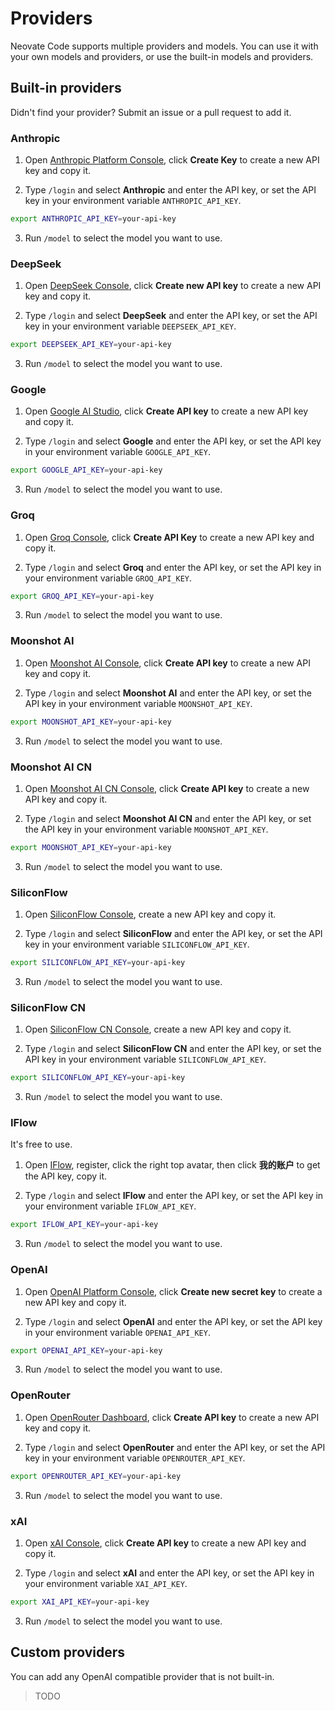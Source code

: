 
# Providers

Neovate Code supports multiple providers and models. You can use it with your own models and providers, or use the built-in models and providers.

## Built-in providers

<Callout type="info">
  Didn't find your provider? Submit an issue or a pull request to add it.
</Callout>

### Anthropic

1. Open [Anthropic Platform Console](https://console.anthropic.com/settings/keys), click **Create Key** to create a new API key and copy it.

2. Type `/login` and select **Anthropic** and enter the API key, or set the API key in your environment variable `ANTHROPIC_API_KEY`.

```bash
export ANTHROPIC_API_KEY=your-api-key  
```

3. Run `/model` to select the model you want to use.

### DeepSeek

1. Open [DeepSeek Console](https://platform.deepseek.com/), click **Create new API key** to create a new API key and copy it.

2. Type `/login` and select **DeepSeek** and enter the API key, or set the API key in your environment variable `DEEPSEEK_API_KEY`.

```bash
export DEEPSEEK_API_KEY=your-api-key  
```

3. Run `/model` to select the model you want to use.

### Google

1. Open [Google AI Studio](https://aistudio.google.com/apikey), click **Create API key** to create a new API key and copy it.

2. Type `/login` and select **Google** and enter the API key, or set the API key in your environment variable `GOOGLE_API_KEY`.
```bash
export GOOGLE_API_KEY=your-api-key  
```

3. Run `/model` to select the model you want to use.

### Groq

1. Open [Groq Console](https://console.groq.com/), click **Create API Key** to create a new API key and copy it.

2. Type `/login` and select **Groq** and enter the API key, or set the API key in your environment variable `GROQ_API_KEY`.
```bash
export GROQ_API_KEY=your-api-key  
```

3. Run `/model` to select the model you want to use.

### Moonshot AI

1. Open [Moonshot AI Console](https://platform.moonshot.ai/console), click **Create API key** to create a new API key and copy it.

2. Type `/login` and select **Moonshot AI** and enter the API key, or set the API key in your environment variable `MOONSHOT_API_KEY`.

```bash
export MOONSHOT_API_KEY=your-api-key  
```

3. Run `/model` to select the model you want to use.

### Moonshot AI CN

1. Open [Moonshot AI CN Console](https://platform.moonshot.cn/console), click **Create API key** to create a new API key and copy it.

2. Type `/login` and select **Moonshot AI CN** and enter the API key, or set the API key in your environment variable `MOONSHOT_API_KEY`.

```bash
export MOONSHOT_API_KEY=your-api-key  
```

3. Run `/model` to select the model you want to use.

### SiliconFlow

1. Open [SiliconFlow Console](https://www.siliconflow.com/), create a new API key and copy it.

2. Type `/login` and select **SiliconFlow** and enter the API key, or set the API key in your environment variable `SILICONFLOW_API_KEY`.

```bash
export SILICONFLOW_API_KEY=your-api-key  
```

3. Run `/model` to select the model you want to use.

### SiliconFlow CN

1. Open [SiliconFlow CN Console](https://siliconflow.cn/), create a new API key and copy it.

2. Type `/login` and select **SiliconFlow CN** and enter the API key, or set the API key in your environment variable `SILICONFLOW_API_KEY`.

```bash
export SILICONFLOW_API_KEY=your-api-key  
```

3. Run `/model` to select the model you want to use.

### IFlow

<Callout>
  It's free to use.
</Callout>

1. Open [IFlow](https://iflow.cn/), register, click the right top avatar, then click **我的账户** to get the API key, copy it.

2. Type `/login` and select **IFlow** and enter the API key, or set the API key in your environment variable `IFLOW_API_KEY`.

```bash
export IFLOW_API_KEY=your-api-key  
```

3. Run `/model` to select the model you want to use.

### OpenAI

1. Open [OpenAI Platform Console](https://platform.openai.com/api-keys), click **Create new secret key** to create a new API key and copy it.

2. Type `/login` and select **OpenAI** and enter the API key, or set the API key in your environment variable `OPENAI_API_KEY`.

```bash
export OPENAI_API_KEY=your-api-key  
```

3. Run `/model` to select the model you want to use.

### OpenRouter

1. Open [OpenRouter Dashboard](https://openrouter.ai/settings/keys), click **Create API key** to create a new API key and copy it.

2. Type `/login` and select **OpenRouter** and enter the API key, or set the API key in your environment variable `OPENROUTER_API_KEY`.

```bash
export OPENROUTER_API_KEY=your-api-key  
```

3. Run `/model` to select the model you want to use.

### xAI

1. Open [xAI Console](https://console.x.ai/), click **Create API key** to create a new API key and copy it.

2. Type `/login` and select **xAI** and enter the API key, or set the API key in your environment variable `XAI_API_KEY`.

```bash
export XAI_API_KEY=your-api-key  
```

3. Run `/model` to select the model you want to use.

## Custom providers

You can add any OpenAI compatible provider that is not built-in.

> TODO
